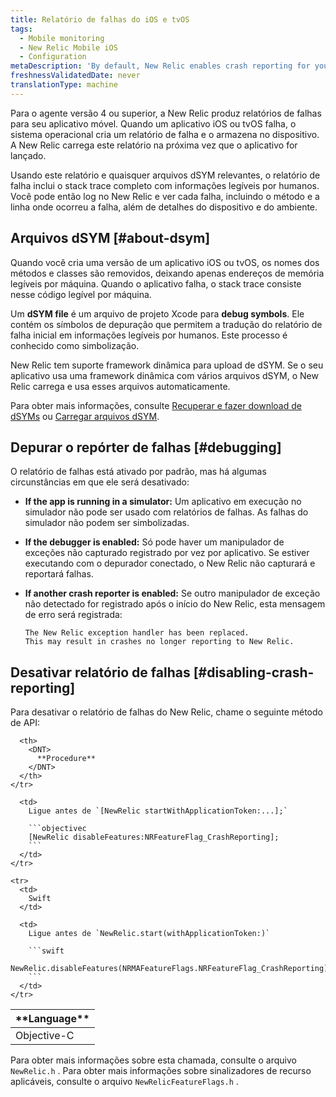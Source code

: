 ```yaml
---
title: Relatório de falhas do iOS e tvOS
tags:
  - Mobile monitoring
  - New Relic Mobile iOS
  - Configuration
metaDescription: 'By default, New Relic enables crash reporting for your mobile iOS apps to help track and diagnose crashes.'
freshnessValidatedDate: never
translationType: machine
---
```


Para o agente versão 4 ou superior, a New Relic produz relatórios de falhas para seu aplicativo móvel. Quando um aplicativo iOS ou tvOS falha, o sistema operacional cria um relatório de falha e o armazena no dispositivo. A New Relic carrega este relatório na próxima vez que o aplicativo for lançado.

Usando este relatório e quaisquer arquivos dSYM relevantes, o relatório de falha inclui o stack trace completo com informações legíveis por humanos. Você pode então log no New Relic e ver cada falha, incluindo o método e a linha onde ocorreu a falha, além de detalhes do dispositivo e do ambiente.

## Arquivos dSYM [#about-dsym]

Quando você cria uma versão de um aplicativo iOS ou tvOS, os nomes dos métodos e classes são removidos, deixando apenas endereços de memória legíveis por máquina. Quando o aplicativo falha, o stack trace consiste nesse código legível por máquina.

Um <DNT>**dSYM file**</DNT> é um arquivo de projeto Xcode para <DNT>**debug symbols**</DNT>. Ele contém os símbolos de depuração que permitem a tradução do relatório de falha inicial em informações legíveis por humanos. Este processo é conhecido como simbolização.

New Relic tem suporte framework dinâmica para upload de dSYM. Se o seu aplicativo usa uma framework dinâmica com vários arquivos dSYM, o New Relic carrega e usa esses arquivos automaticamente.

Para obter mais informações, consulte [Recuperar e fazer download de dSYMs](/docs/mobile-monitoring/new-relic-mobile-ios/install-configure/retrieve-upload-dsyms) ou [Carregar arquivos dSYM](/docs/mobile-monitoring/new-relic-mobile-ios/install-configure/upload-dsyms-bitcode-apps).

## Depurar o repórter de falhas [#debugging]

O relatório de falhas está ativado por padrão, mas há algumas circunstâncias em que ele será desativado:

* <DNT>**If the app is running in a simulator:**</DNT> Um aplicativo em execução no simulador não pode ser usado com relatórios de falhas. As falhas do simulador não podem ser simbolizadas.

* <DNT>**If the debugger is enabled:**</DNT> Só pode haver um manipulador de exceções não capturado registrado por vez por aplicativo. Se estiver executando com o depurador conectado, o New Relic não capturará e reportará falhas.

* <DNT>**If another crash reporter is enabled:**</DNT> Se outro manipulador de exceção não detectado for registrado após o início do New Relic, esta mensagem de erro será registrada:

  ```
  The New Relic exception handler has been replaced. 
  This may result in crashes no longer reporting to New Relic.
  ```

## Desativar relatório de falhas [#disabling-crash-reporting]

Para desativar o relatório de falhas do New Relic, chame o seguinte método de API:

<table>
  <thead>
    <tr>
      <th style={{ width: "200px" }}>
        <DNT>
          **Language**
        </DNT>
      </th>

      <th>
        <DNT>
          **Procedure**
        </DNT>
      </th>
    </tr>
  </thead>

  <tbody>
    <tr>
      <td>
        Objective-C
      </td>

      <td>
        Ligue antes de `[NewRelic startWithApplicationToken:...];`

        ```objectivec
        [NewRelic disableFeatures:NRFeatureFlag_CrashReporting];
        ```
      </td>
    </tr>

    <tr>
      <td>
        Swift
      </td>

      <td>
        Ligue antes de `NewRelic.start(withApplicationToken:)`

        ```swift
        NewRelic.disableFeatures(NRMAFeatureFlags.NRFeatureFlag_CrashReporting)
        ```
      </td>
    </tr>
  </tbody>
</table>

Para obter mais informações sobre esta chamada, consulte o arquivo `NewRelic.h` . Para obter mais informações sobre sinalizadores de recurso aplicáveis, consulte o arquivo `NewRelicFeatureFlags.h` .

